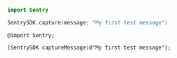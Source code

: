 ```swift {tabTitle:"Swift"}
import Sentry

SentrySDK.capture(message: "My first test message")
```

```objc {tabTitle:"Objective-C"}
@import Sentry;

[SentrySDK captureMessage:@"My first test message"];
```
